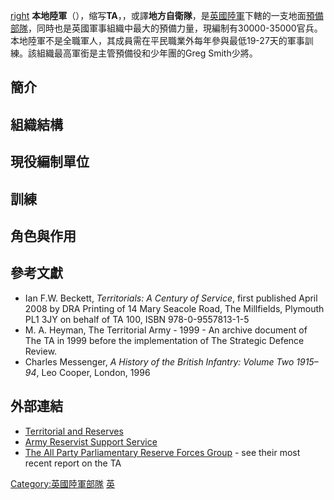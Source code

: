 {{No footnotes|time=2021-11-08T12:45:47+00:00}}
[[file:Flag_of_the_British_Army.svg|right]]
'''本地陸軍'''（{{lang-en|Territorial Army}}），缩写'''TA'''，，或譯'''地方自衛隊'''，是[[英國陸軍|英國陸軍]]下轄的一支地面[[後備軍事動員|預備部隊]]，同時也是英國軍事組織中最大的預備力量，現編制有30000-35000官兵。本地陸軍不是全職軍人，其成員需在平民職業外每年參與最低19-27天的軍事訓練。該組織最高軍銜是主管預備役和少年團的Greg Smith少將。

==簡介==

==組織結構==

==現役編制單位==

==訓練==

==角色與作用==

==參考文獻==
{{reflist}}
*Ian F.W. Beckett, ''Territorials: A Century of Service'', first published April 2008 by DRA Printing of 14 Mary Seacole Road, The Millfields, Plymouth PL1 3JY on behalf of TA 100, ISBN 978-0-9557813-1-5
*M. A. Heyman, The Territorial Army - 1999 - An archive document of The TA in 1999 before the implementation of The Strategic Defence Review. 
*Charles Messenger, ''A History of the British Infantry: Volume Two 1915–94'', Leo Cooper, London, 1996

==外部連結==
*[https://web.archive.org/web/20131203070409/http://www.army.mod.uk/territorial/31781.aspx Territorial and Reserves]
*[https://web.archive.org/web/20120418205443/http://www.sabre.mod.uk/ Army Reservist Support Service]
*[https://web.archive.org/web/20081120125005/http://www.reserveforcesparliament.com/ The All Party Parliamentary Reserve Forces Group] - see their most recent report on the TA

{{英國軍隊}}

[[Category:英國陸軍部隊|Category:英國陸軍部隊]]
[[Category:後備部隊|英]]